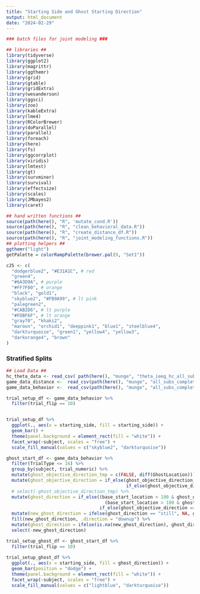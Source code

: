 ```yaml
---
title: "Starting Side and Ghost Starting Direction"
output: html_document
date: "2024-02-29"
---
```


```r
### batch files for joint modeling ###

## libraries ##
library(tidyverse)
library(ggplot2)
library(magrittr)
library(ggthemr)
library(grid)
library(gtable)
library(gridExtra)
library(wesanderson)
library(ggsci)
library(zoo)
library(kableExtra)
library(lme4)
library(RColorBrewer)
library(doParallel)
library(parallel)
library(foreach)
library(here)
library(fs)
library(ggcorrplot)
library(viridis)
library(lmtest)
library(gt)
library(survminer)
library(survival)
library(effectsize)
library(scales)
library(JMbayes2)
library(caret)

## hand written functions ##
source(path(here(), "R", 'mutate_cond.R'))
source(path(here(), "R", "clean_behavioral_data.R"))
source(path(here(), "R", "create_distance_df.R"))
source(path(here(), "R", "joint_modeling_functions.R"))
## plotting helpers ##
ggthemr("light")
getPalette = colorRampPalette(brewer.pal(9, "Set1"))

c25 <- c(
  "dodgerblue2", "#E31A1C", # red
  "green4",
  "#6A3D9A", # purple
  "#FF7F00", # orange
  "black", "gold1",
  "skyblue2", "#FB9A99", # lt pink
  "palegreen2",
  "#CAB2D6", # lt purple
  "#FDBF6F", # lt orange
  "gray70", "khaki2",
  "maroon", "orchid1", "deeppink1", "blue1", "steelblue4",
  "darkturquoise", "green1", "yellow4", "yellow3",
  "darkorange4", "brown"
)

```

### Stratified Splits


```r

## Load Data ##
hc_theta_data <- read_csv( path(here(), "munge", "theta_ieeg_hc_all_subs_logged_iti_onset.csv"))
game_data_distance <-  read_csv(path(here(), "munge", "all_subs_complete_distance_df.csv"))
game_data_behavior <-  read_csv(path(here(), "munge", "all_subs_complete_behavior_df.csv"))

```
```r


trial_setup_df <- game_data_behavior %>%
  filter(trial_flip == 10)


trial_setup_df %>%
  ggplot(., aes(x = starting_side, fill = starting_side)) +
  geom_bar() +
  theme(panel.background = element_rect(fill = "white")) +
  facet_wrap(~subject, scales = "free") +
  scale_fill_manual(values = c("skyblue2", "darkturquoise"))

```



```r


ghost_start_df <- game_data_behavior %>%
  filter(TrialType <= 16) %>%
  group_by(subject, trial_numeric) %>%
  mutate(ghost_objective_direction_tmp = c(FALSE, diff(GhostLocation))) %>%
  mutate(ghost_objective_direction = if_else(ghost_objective_direction_tmp >= 2, "Right", 
                                             if_else(ghost_objective_direction_tmp <= -2, "Left", "still"))) %>%
  # select(-ghost_objective_direction_tmp) %>%
  mutate(ghost_direction = if_else((base_start_location < 100 & ghost_objective_direction == "Left") |
                                     (base_start_location > 100 & ghost_objective_direction == "Right") , "Towards",
                                   if_else(ghost_objective_direction == "still", "still", "Away"))) %>%
  mutate(new_ghost_direction = ifelse(ghost_direction == "still", NA, ghost_direction)) %>%
  fill(new_ghost_direction, .direction = "downup") %>%
  mutate(ghost_direction = ifelse(is.na(new_ghost_direction), ghost_direction, new_ghost_direction)) %>%
  select(-new_ghost_direction)

trial_setup_ghost_df <- ghost_start_df %>%
  filter(trial_flip == 10)
  
trial_setup_ghost_df %>%
  ggplot(., aes(x = starting_side, fill = ghost_direction)) +
  geom_bar(position = "dodge") +
  theme(panel.background = element_rect(fill = "white")) +
  facet_wrap(~subject, scales = "free") +
  scale_fill_manual(values = c("lightblue", "darkturquoise"))

```


